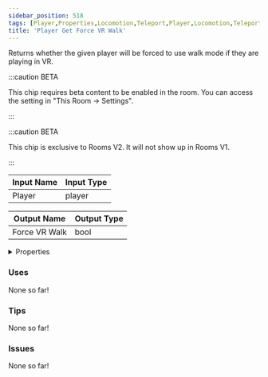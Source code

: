 ```yaml
---
sidebar_position: 518
tags: [Player,Properties,Locomotion,Teleport,Player,Locomotion,Teleport]
title: 'Player Get Force VR Walk'
---
```


Returns whether the given player will be forced to use walk mode if they are playing in VR. 

:::caution BETA

This chip requires beta content to be enabled in the room. You can access the setting in "This Room -> Settings".

:::

:::caution BETA

This chip is exclusive to Rooms V2. It will not show up in Rooms V1.

:::


<EsbSvg />

| Input Name | Input Type |
|-----------|-----------|
| Player | player |

| Output Name | Output Type |
|-----------|-----------|
| Force VR Walk | bool |


<details>
  <summary>Properties</summary>
  <div>
    <div>
    <table>
      <thead>
        <tr>
          <th>Is beta required?</th>
          <th>✅</th>
        </tr>
        <tr>
          <th>Is this chip a trolling risk?</th>
          <th>❌</th>
        </tr>
        <tr>
          <th>Is this chip a role assignment risk?</th>
          <th>❌</th>
        </tr>
        <tr>
          <th>Chip UUID</th>
          <th>5711c16e-3550-4d35-a549-cfa704b9d556</th>
        </tr>
      </thead>
    </table>
    </div>
  </div>
</details>

### Uses

None so far!

### Tips

None so far!

### Issues

None so far!